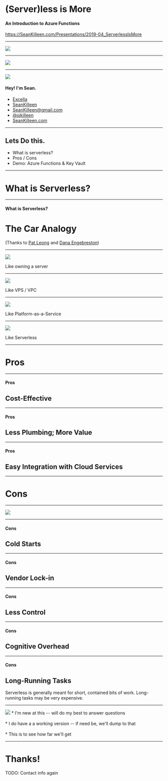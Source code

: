 

# (Server)less is More
#### An Introduction to Azure Functions

<https://SeanKilleen.com/Presentations/2019-04_ServerlessIsMore>

---

<Image src="images/excella2.jpg" size="contain"/>

---

<Image src="images/dotNetFoundation.png" size="contain"/>

---

<Split>

![](images/me.png)

#### Hey! I'm Sean.

* <FontAwesomeIcon icon= {faBriefcase} /> <a href="http://excella.com">Excella</a>
* <FontAwesomeIcon icon= {faGithub} /> <a href="http://github.com/SeanKilleen">SeanKilleen</a>
* <FontAwesomeIcon icon= {faEnvelope} /> <a href="mailto:SeanKilleen@gmail.com">SeanKilleen@gmail.com</a>
* <FontAwesomeIcon icon= {faTwitter} /> <a href="http://twitter.com/sjkilleen">@sjkilleen</a>
* <FontAwesomeIcon icon= {faGlobe} /> <a href="https://SeanKilleen.com">SeanKilleen.com</a>

</Split>

---

## Lets Do this.

* What is serverless?
* Pros / Cons
* Demo: Azure Functions &amp; Key Vault

---

# What is Serverless?

---

#### What is Serverless?

# The Car Analogy

(Thanks to [Pat Leong](https://www.excella.com/insights/in-the-drivers-seat-with-serverless-functions) and [Dana Engebreston](https://twitter.com/bigdana))

---

<Image src="images/ownership-good.jpg" size="contain"/>

<Notes>Like owning a server</Notes>

---

<Image src="images/leasing-good.jpg" size="contain"/>

<Notes>Like VPS / VPC</Notes>

---

<Image src="images/rental.jpg" size="contain"/>

<Notes>Like Platform-as-a-Service</Notes>

--- 

<Image src="images/car-sharing.jpg" size="contain"/>

<Notes>Like Serverless</Notes>

---

# Pros

--- 

#### Pros

## Cost-Effective

--- 

#### Pros

## Less Plumbing; More Value

---

#### Pros

## Easy Integration with Cloud Services
---

# Cons
---

<Image src="images/there-is-no-cloud.jpg" size="contain"/>

---

#### Cons

## Cold Starts

---

#### Cons

## Vendor Lock-in
--- 

#### Cons

## Less Control

---

#### Cons

## Cognitive Overhead

---

#### Cons

## Long-Running Tasks

<Notes>Serverless is generally meant for short, contained bits of work. Long-running tasks may be very expensive.</Notes>

--- 

<Image src="images/ship-launch-fail.gif"/> 

<Notes>							
* I'm new at this -- will do my best to answer questions<br/><br/>
* I do have a a working version -- if need be, we'll dump to that<br/><br/>
* This is to see how far we'll get
</Notes>

---

# Thanks!

TODO: Contact info again
